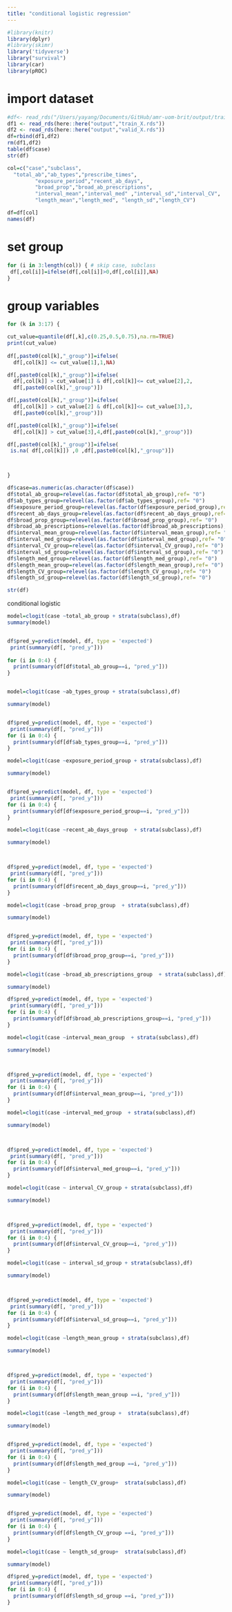```yaml
---
title: "conditional logistic regression"
---
```


```r
#library(knitr)
library(dplyr)
#library(skimr)
library('tidyverse')
library("survival")
library(car)
library(pROC)
```

# import dataset
```r
#df<- read_rds("/Users/yayang/Documents/GitHub/amr-uom-brit/output/train_X.rds")
df1 <- read_rds(here::here("output","train_X.rds"))
df2 <- read_rds(here::here("output","valid_X.rds"))
df=rbind(df1,df2)
rm(df1,df2)
table(df$case)
str(df)

col=c("case","subclass",
  "total_ab","ab_types","prescribe_times",
         "exposure_period","recent_ab_days", 
         "broad_prop","broad_ab_prescriptions",
         "interval_mean","interval_med" ,"interval_sd","interval_CV",
         "length_mean","length_med", "length_sd","length_CV")

df=df[col]
names(df)
```

# set group
```r
for (i in 3:length(col)) { # skip case, subclass
 df[,col[i]]=ifelse(df[,col[i]]>0,df[,col[i]],NA)
}
```

# group variables
```r
for (k in 3:17) {

cut_value=quantile(df[,k],c(0.25,0.5,0.75),na.rm=TRUE)
print(cut_value)
  
df[,paste0(col[k],"_group")]=ifelse(
  df[,col[k]] <= cut_value[1],1,NA)  

df[,paste0(col[k],"_group")]=ifelse(
  df[,col[k]] > cut_value[1] & df[,col[k]]<= cut_value[2],2, 
  df[,paste0(col[k],"_group")])  

df[,paste0(col[k],"_group")]=ifelse(
  df[,col[k]] > cut_value[2] & df[,col[k]]<= cut_value[3],3, 
  df[,paste0(col[k],"_group")])  

df[,paste0(col[k],"_group")]=ifelse(
  df[,col[k]] > cut_value[3],4,df[,paste0(col[k],"_group")])  

df[,paste0(col[k],"_group")]=ifelse(
 is.na( df[,col[k]]) ,0 ,df[,paste0(col[k],"_group")])  



}
```




```r

df$case=as.numeric(as.character(df$case))
df$total_ab_group=relevel(as.factor(df$total_ab_group),ref= "0")
df$ab_types_group=relevel(as.factor(df$ab_types_group),ref= "0")
df$exposure_period_group=relevel(as.factor(df$exposure_period_group),ref= "0")
df$recent_ab_days_group=relevel(as.factor(df$recent_ab_days_group),ref= "0")
df$broad_prop_group=relevel(as.factor(df$broad_prop_group),ref= "0")
df$broad_ab_prescriptions=relevel(as.factor(df$broad_ab_prescriptions),ref= "0")
df$interval_mean_group=relevel(as.factor(df$interval_mean_group),ref= "0")
df$interval_med_group=relevel(as.factor(df$interval_med_group),ref= "0")
df$interval_CV_group=relevel(as.factor(df$interval_CV_group),ref= "0")
df$interval_sd_group=relevel(as.factor(df$interval_sd_group),ref= "0")
df$length_med_group=relevel(as.factor(df$length_med_group),ref= "0")
df$length_mean_group=relevel(as.factor(df$length_mean_group),ref= "0")
df$length_CV_group=relevel(as.factor(df$length_CV_group),ref= "0")
df$length_sd_group=relevel(as.factor(df$length_sd_group),ref= "0")

str(df)
```


conditional logistic

```r
model=clogit(case ~total_ab_group + strata(subclass),df) 
summary(model)


df$pred_y=predict(model, df, type = 'expected')
 print(summary(df[, "pred_y"]))
 
for (i in 0:4) {
  print(summary(df[df$total_ab_group==i, "pred_y"]))
}



```

```r
model=clogit(case ~ab_types_group + strata(subclass),df) 

summary(model)


df$pred_y=predict(model, df, type = 'expected')
 print(summary(df[, "pred_y"]))
for (i in 0:4) {
  print(summary(df[df$ab_types_group==i, "pred_y"]))
}

```

```r
model=clogit(case ~exposure_period_group + strata(subclass),df) 

summary(model)


df$pred_y=predict(model, df, type = 'expected')
 print(summary(df[, "pred_y"]))
for (i in 0:4) {
  print(summary(df[df$exposure_period_group==i, "pred_y"]))
}
```

```r
model=clogit(case ~recent_ab_days_group  + strata(subclass),df) 

summary(model)



df$pred_y=predict(model, df, type = 'expected')
 print(summary(df[, "pred_y"]))
for (i in 0:4) {
  print(summary(df[df$recent_ab_days_group==i, "pred_y"]))
}
```

```r
model=clogit(case ~broad_prop_group  + strata(subclass),df) 

summary(model)


df$pred_y=predict(model, df, type = 'expected')
 print(summary(df[, "pred_y"]))
for (i in 0:4) {
  print(summary(df[df$broad_prop_group==i, "pred_y"]))
}
```

```r
model=clogit(case ~broad_ab_prescriptions_group  + strata(subclass),df) 

summary(model)

df$pred_y=predict(model, df, type = 'expected')
 print(summary(df[, "pred_y"]))
for (i in 0:4) {
  print(summary(df[df$broad_ab_prescriptions_group==i, "pred_y"]))
}


```

```r
model=clogit(case ~interval_mean_group  + strata(subclass),df) 

summary(model)



df$pred_y=predict(model, df, type = 'expected')
 print(summary(df[, "pred_y"]))
for (i in 0:4) {
  print(summary(df[df$interval_mean_group==i, "pred_y"]))
}

```

```r
model=clogit(case ~interval_med_group  + strata(subclass),df) 

summary(model)



df$pred_y=predict(model, df, type = 'expected')
 print(summary(df[, "pred_y"]))
for (i in 0:4) {
  print(summary(df[df$interval_med_group==i, "pred_y"]))
}
```

```r
model=clogit(case ~ interval_CV_group + strata(subclass),df) 

summary(model)



df$pred_y=predict(model, df, type = 'expected')
 print(summary(df[, "pred_y"]))
for (i in 0:4) {
  print(summary(df[df$interval_CV_group==i, "pred_y"]))
}
```

```r
model=clogit(case ~ interval_sd_group + strata(subclass),df) 

summary(model)



df$pred_y=predict(model, df, type = 'expected')
 print(summary(df[, "pred_y"]))
for (i in 0:4) {
  print(summary(df[df$interval_sd_group==i, "pred_y"]))
}
```



```r
model=clogit(case ~length_mean_group + strata(subclass),df) 

summary(model)



df$pred_y=predict(model, df, type = 'expected')
 print(summary(df[, "pred_y"]))
for (i in 0:4) {
  print(summary(df[df$length_mean_group ==i, "pred_y"]))
}
```

```r
model=clogit(case ~length_med_group +  strata(subclass),df) 

summary(model)


df$pred_y=predict(model, df, type = 'expected')
 print(summary(df[, "pred_y"]))
for (i in 0:4) {
  print(summary(df[df$length_med_group ==i, "pred_y"]))
}
```

```r
model=clogit(case ~ length_CV_group+  strata(subclass),df) 

summary(model)


df$pred_y=predict(model, df, type = 'expected')
 print(summary(df[, "pred_y"]))
for (i in 0:4) {
  print(summary(df[df$length_CV_group ==i, "pred_y"]))
}
```

```r
model=clogit(case ~ length_sd_group+  strata(subclass),df) 

summary(model)

df$pred_y=predict(model, df, type = 'expected')
 print(summary(df[, "pred_y"]))
for (i in 0:4) {
  print(summary(df[df$length_sd_group ==i, "pred_y"]))
}
```
